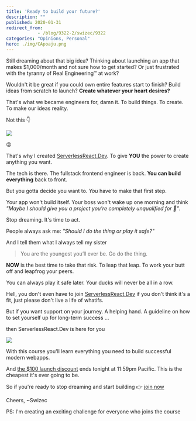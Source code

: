 ```yaml
---
title: 'Ready to build your future?'
description: ""
published: 2020-01-31
redirect_from: 
            - /blog/9322-2/swizec/9322
categories: "Opinions, Personal"
hero: ./img/CApoaju.png
---
```

Still dreaming about that big idea? Thinking about launching an app that makes $1,000/month and not sure how to get started? Or just frustrated with the tyranny of Real Engineering™ at work?



Wouldn't it be great if you could own entire features start to finish? Build ideas from scratch to launch? **Create whatever your heart desires?**



That's what we became engineers for, damn it. To build things. To create. To make our ideas reality.



Not this 👇



[![](./img/CApoaju.png)](https://serverlessreact.dev)



😡



That's why I created [ServerlessReact.Dev](https://serverlessreact.dev). To give **YOU** the power to create anything you want.



The tech is there. The fullstack frontend engineer is back. **You can build everything** back to front.



But you gotta decide you want to. _You_ have to make that first step.



Your app won't build itself. Your boss won't wake up one morning and think _"Maybe I should give you a project you're completely unqualified for 🤔"_.



Stop dreaming. It's time to act.



People always ask me: _"Should I do the thing or play it safe?"_



And I tell them what I always tell my sister



> You are the youngest you’ll ever be. Go do the thing.



**NOW** is the best time to take that risk. To leap that leap. To work your butt off and leapfrog your peers.



You can always play it safe later. Your ducks will never be all in a row.



Hell, you don't even have to join [ServerlessReact.Dev](https://serverlessreact.dev) if you don't think it's a fit, just please don't live a life of whatifs.



But if you want support on your journey. A helping hand. A guideline on how to set yourself up for long-term success ...



then ServerlessReact.Dev is here for you



[![](./img/serverlessreact-cover.png)](https://serverlessreact.dev)



With this course you'll learn everything you need to build successful modern webapps.



And [the $100 launch discount](https://serverlessreact.dev) ends tonight at 11:59pm Pacific. This is the cheapest it's ever going to be.



So if you're ready to stop dreaming and start building 👉 [join now](https://serverlessreact.dev)



Cheers, ~Swizec



PS: I'm creating an exciting challenge for everyone who joins the course